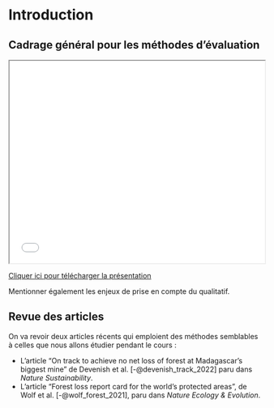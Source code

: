 # Introduction

## Cadrage général pour les méthodes d'évaluation

```{=html}
<iframe src="/slides/fr/Jour 1_Introduction_Fondamentaux.pdf" width="100%" height="400px"></iframe>
```

[Cliquer ici pour télécharger la présentation](/slides/fr/Jour 1_Introduction_Fondamentaux.pdf)


Mentionner également les enjeux de prise en compte du qualitatif.

## Revue des articles

On va revoir deux articles récents qui emploient des méthodes semblables à celles que nous allons étudier pendant le cours :

- L'article "On track to achieve no net loss of forest at Madagascar's biggest mine" de Devenish et al. [-@devenish_track_2022] paru dans *Nature Sustainability*.
- L'article "Forest loss report card for the world’s protected areas", de Wolf et al. [-@wolf_forest_2021], paru dans *Nature Ecology & Evolution*.

